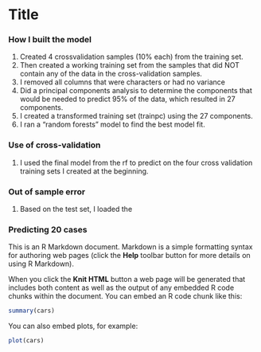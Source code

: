 Title
========================================================

### How I built the model
1. Created 4 crossvalidation samples (10% each) from the training set.
1. Then created a working training set from the samples that did NOT contain any of the data in the cross-validation samples.
1. I removed all columns that were characters or had no variance
1. Did a principal components analysis to determine the components that would be needed to predict 95% of the data, which resulted in 27 components.
1. I created a transformed training set (trainpc) using the 27 components.
1. I ran a "random forests" model to find the best model fit.

### Use of cross-validation
1. I used the final model from the rf to predict on the four cross validation training sets I created at the beginning.

### Out of sample error
1. Based on the test set, I loaded the 


### Predicting 20 cases



This is an R Markdown document. Markdown is a simple formatting syntax for authoring web pages (click the **Help** toolbar button for more details on using R Markdown).

When you click the **Knit HTML** button a web page will be generated that includes both content as well as the output of any embedded R code chunks within the document. You can embed an R code chunk like this:

```r
summary(cars)
```

You can also embed plots, for example:

```r
plot(cars)
```


